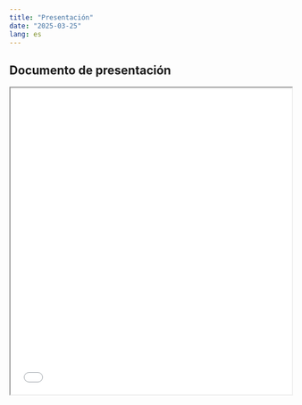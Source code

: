 ```yaml
---
title: "Presentación"
date: "2025-03-25"
lang: es
---
```


## Documento de presentación

<iframe src= 03_clase.pdf height="550" width=100% allowfullscreen="true">

</iframe> 


